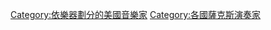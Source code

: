 {{noteTA
|G1=Music
}}
[[Category:依樂器劃分的美國音樂家|Category:依樂器劃分的美國音樂家]]
[[Category:各國薩克斯演奏家|Category:各國薩克斯演奏家]]